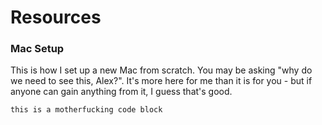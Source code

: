 # Resources

### Mac Setup

This is how I set up a new Mac from scratch. You may be asking "why do we need to see this, Alex?". It's more here for me than it is for you - but if anyone can gain anything from it, I guess that's good.

```
this is a motherfucking code block
```
